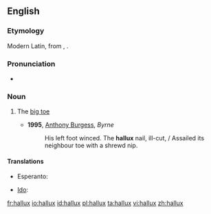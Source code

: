 ==English==

===Etymology===
Modern Latin, from {{etyl|la}} {{term|allus|lang=la}}, {{term|hallus|lang=la}}.

===Pronunciation===
* {{IPA|/'hæləks/}}

===Noun===
{{en-noun|halluces|pl2=halluxes}}

# {{anatomy}} The [[big toe]]
#* '''1995''', [[w:Anthony Burgess|Anthony Burgess]], ''Byrne''
#*: His left foot winced.  The '''hallux''' nail, ill-cut, / Assailed its neighbour toe with a shrewd nip.

====Translations====
{{trans-top|big toe}}
* Esperanto: {{t|eo|halukso|xs=Esperanto}}
{{trans-mid}}
* [[Ido]]: {{t+|io|haluxo|xs=Ido}}
{{trans-bottom}}

[[fr:hallux]]
[[io:hallux]]
[[id:hallux]]
[[pl:hallux]]
[[ta:hallux]]
[[vi:hallux]]
[[zh:hallux]]